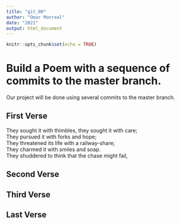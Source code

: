 ```yaml
---
title: "git_00"
author: "Omar Monreal"
date: "2021"
output: html_document
---
```


```r
knitr::opts_chunk$set(echo = TRUE)
```
# Build a Poem with a sequence of commits to the master branch.
Our project will be done using several commits to the master branch.
<!-- Do not modify or change any text in "!--" bracketed areas such as this --- these are instructions to
you, if you change any of this the git program will notice it and compromise your git merging strategy !-->

## First Verse 
<!--Put the first five lines of a poem by Lewis Carrol in this section!-->
They sought it with thimbles, they sought it with care;  
They pursued it with forks and hope;  
They threatened its life with a railway-share;  
They charmed it with smiles and soap.  
They shuddered to think that the chase might fail,  
  
## Second Verse
<!--Put the first five lines of a poem by Robert Frost here!-->

  
## Third Verse
<!--Put the first two verses of The Walrus and the Carpenter here!-->
 
   
## Last Verse
<!--Put a short poem of your choice 8-20 lines,here!-->

  
